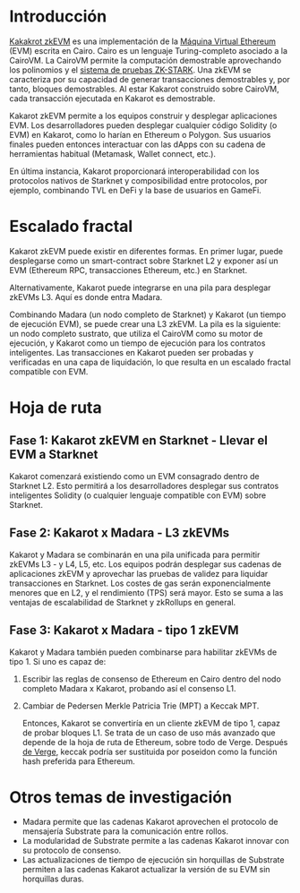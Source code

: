 # Introducción

[Kakakrot zkEVM](https://kakarot.org) es una implementación de la [Máquina Virtual Ethereum](https://ethereum.org/en/developers/docs/evm/) (EVM) escrita en Cairo. Cairo es un lenguaje Turing-completo asociado a la CairoVM. La CairoVM permite la computación demostrable aprovechando los polinomios y el [sistema de pruebas ZK-STARK](https://starkware.co/stark/). Una zkEVM se caracteriza por su capacidad de generar transacciones demostrables y, por tanto, bloques demostrables. Al estar Kakarot construido sobre CairoVM, cada transacción ejecutada en Kakarot es demostrable.

Kakarot zkEVM permite a los equipos construir y desplegar aplicaciones EVM. Los desarrolladores pueden desplegar cualquier código Solidity (o EVM) en Kakarot, como lo harían en Ethereum o Polygon. Sus usuarios finales pueden entonces interactuar con las dApps con su cadena de herramientas habitual (Metamask, Wallet connect, etc.).

En última instancia, Kakarot proporcionará interoperabilidad con los protocolos nativos de Starknet y composibilidad entre protocolos, por ejemplo, combinando TVL en DeFi y la base de usuarios en GameFi.

# Escalado fractal

Kakarot zkEVM puede existir en diferentes formas. En primer lugar, puede desplegarse como un smart-contract sobre Starknet L2 y exponer así un EVM (Ethereum RPC, transacciones Ethereum, etc.) en Starknet.

Alternativamente, Kakarot puede integrarse en una pila para desplegar zkEVMs L3. Aquí es donde entra Madara.

Combinando Madara (un nodo completo de Starknet) y Kakarot (un tiempo de ejecución EVM), se puede crear una L3 zkEVM. La pila es la siguiente: un nodo completo sustrato, que utiliza el CairoVM como su motor de ejecución, y Kakarot como un tiempo de ejecución para los contratos inteligentes. Las transacciones en Kakarot pueden ser probadas y verificadas en una capa de liquidación, lo que resulta en un escalado fractal compatible con EVM.

# Hoja de ruta

## Fase 1: Kakarot zkEVM en Starknet - Llevar el EVM a Starknet

Kakarot comenzará existiendo como un EVM consagrado dentro de Starknet L2. Esto permitirá a los desarrolladores desplegar sus contratos inteligentes Solidity (o cualquier lenguaje compatible con EVM) sobre Starknet.

## Fase 2: Kakarot x Madara - L3 zkEVMs

Kakarot y Madara se combinarán en una pila unificada para permitir zkEVMs L3 - y L4, L5, etc. Los equipos podrán desplegar sus cadenas de aplicaciones zkEVM y aprovechar las pruebas de validez para liquidar transacciones en Starknet. Los costes de gas serán exponencialmente menores que en L2, y el rendimiento (TPS) será mayor. Esto se suma a las ventajas de escalabilidad de Starknet y zkRollups en general.

## Fase 3: Kakarot x Madara - tipo 1 zkEVM

Kakarot y Madara también pueden combinarse para habilitar zkEVMs de tipo 1. Si uno es capaz de:

1. Escribir las reglas de consenso de Ethereum en Cairo dentro del nodo completo Madara x Kakarot, probando así el consenso L1.
2. Cambiar de Pedersen Merkle Patricia Trie (MPT) a Keccak MPT.

	Entonces, Kakarot se convertiría en un cliente zkEVM de tipo 1, capaz de probar bloques L1. Se trata de un caso de uso más avanzado que depende de la hoja de ruta de Ethereum, sobre todo de Verge. Después [de Verge](https://ethereum.org/fr/roadmap/), keccak podría ser sustituida por poseidon como la función hash preferida para Ethereum.

# Otros temas de investigación

- Madara permite que las cadenas Kakarot aprovechen el protocolo de mensajería Substrate para la comunicación entre rollos.
- La modularidad de Substrate permite a las cadenas Kakarot innovar con su protocolo de consenso.
- Las actualizaciones de tiempo de ejecución sin horquillas de Substrate permiten a las cadenas Kakarot actualizar la versión de su EVM sin horquillas duras.
